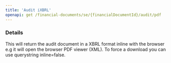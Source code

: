 ```yaml
---
title: 'Audit iXBRL'
openapi: get /financial-documents/se/{financialDocumentId}/audit/pdf
---
```


### Details

This will return the audit document in a XBRL format inline with the browser e.g it will
open the browser PDF viewer (XML). To force a download you can use querystring inline=false.
